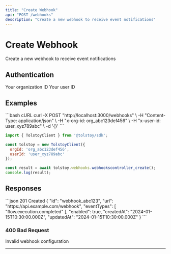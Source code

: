 ```yaml
---
title: "Create Webhook"
api: "POST /webhooks"
description: "Create a new webhook to receive event notifications"
---
```


# Create Webhook

Create a new webhook to receive event notifications

## Authentication

<ParamField header="x-org-id" type="string" required>
  Your organization ID
</ParamField>

<ParamField header="x-user-id" type="string" required>
  Your user ID
</ParamField>





## Examples

<CodeGroup>
```bash cURL
curl -X POST "http://localhost:3000/webhooks" \
  -H "Content-Type: application/json" \
  -H "x-org-id: org_abc123def456" \
  -H "x-user-id: user_xyz789abc" \
  -d '{}'
```

```javascript JavaScript SDK
import { TolstoyClient } from '@tolstoy/sdk';

const tolstoy = new TolstoyClient({
  orgId: 'org_abc123def456',
  userId: 'user_xyz789abc'
});

const result = await tolstoy.webhooks.webhookscontroller_create();
console.log(result);
```
</CodeGroup>

## Responses

<ResponseExample>
```json 201 Created
{
  "id": "webhook_abc123",
  "url": "https://api.example.com/webhook",
  "eventTypes": [
    "flow.execution.completed"
  ],
  "enabled": true,
  "createdAt": "2024-01-15T10:30:00.000Z",
  "updatedAt": "2024-01-15T10:30:00.000Z"
}
```
</ResponseExample>

### 400 Bad Request

Invalid webhook configuration

---

<Snippet file="api-footer.mdx" />
